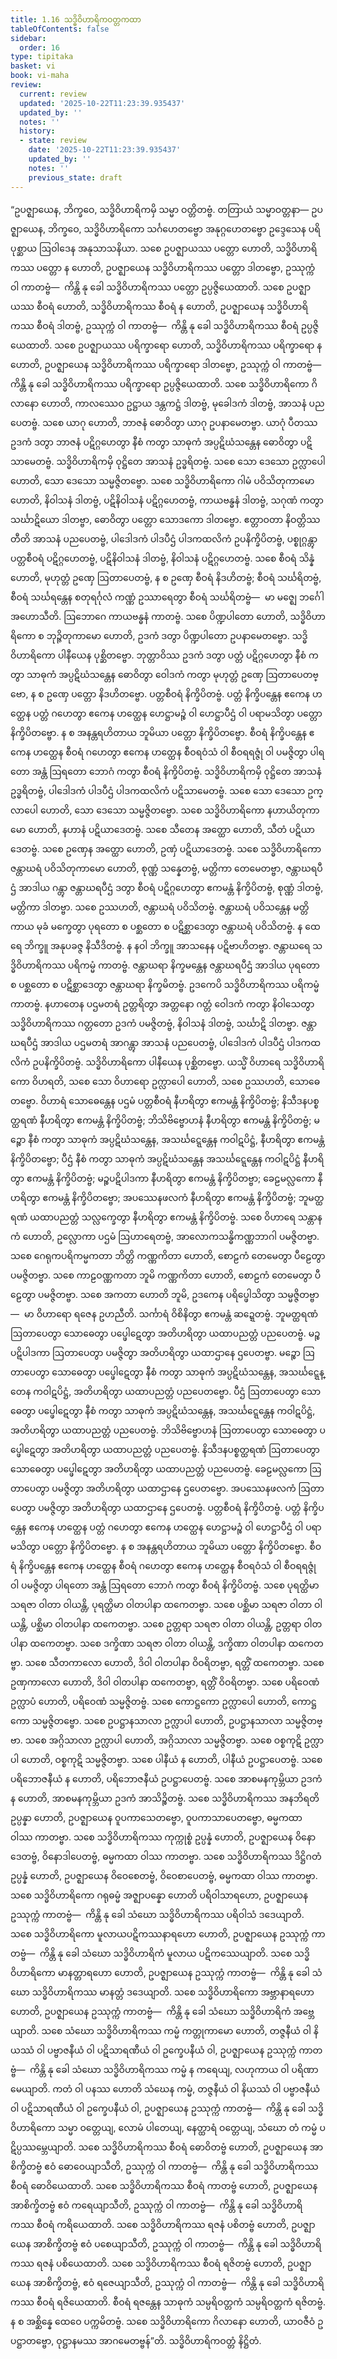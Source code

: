 ```yaml
---
title: 1.16 သဒ္ဓိဝိဟာရိကဝတ္တကထာ
tableOfContents: false
sidebar:
  order: 16
type: tipitaka
basket: vi
book: vi-maha
review:
  current: review
  updated: '2025-10-22T11:23:39.935437'
  updated_by: ''
  notes: ''
  history:
  - state: review
    date: '2025-10-22T11:23:39.935437'
    updated_by: ''
    notes: ''
    previous_state: draft
---
```



<ReviewStatus review={frontmatter.review} showDetails={true} />

<HypothesisAnnotation frontmatter={frontmatter} />

<DynamicBreadcrumb />

<Division number="67" book="vi-maha" e="ch" v="3" p="63">

<Paragraph number="271" book="vi-maha">
“ဥပဇ္ဈာယေန, ဘိက္ခဝေ, သဒ္ဓိဝိဟာရိကမှိ သမ္မာ ဝတ္တိတဗ္ဗံ. တတြာယံ သမ္မာဝတ္တနာ—
</Paragraph>

<Paragraph number="272" book="vi-maha">
ဥပဇ္ဈာယေန, ဘိက္ခဝေ, သဒ္ဓိဝိဟာရိကော သင်္ဂဟေတဗ္ဗော အနုဂ္ဂဟေတဗ္ဗော ဥဒ္ဒေသေန ပရိပုစ္ဆာယ ဩဝါဒေန အနုသာသနိယာ. သစေ ဥပဇ္ဈာယဿ ပတ္တော ဟောတိ, သဒ္ဓိဝိဟာရိကဿ ပတ္တော န ဟောတိ, ဥပဇ္ဈာယေန သဒ္ဓိဝိဟာရိကဿ ပတ္တော ဒါတဗ္ဗော, ဥဿုက္ကံ ဝါ ကာတဗ္ဗံ—  ကိန္တိ နု ခေါ သဒ္ဓိဝိဟာရိကဿ ပတ္တော ဥပ္ပဇ္ဇိယေထာတိ. သစေ ဥပဇ္ဈာယဿ စီဝရံ ဟောတိ, သဒ္ဓိဝိဟာရိကဿ စီဝရံ န ဟောတိ, ဥပဇ္ဈာယေန သဒ္ဓိဝိဟာရိကဿ စီဝရံ ဒါတဗ္ဗံ, ဥဿုက္ကံ ဝါ ကာတဗ္ဗံ—  ကိန္တိ နု ခေါ သဒ္ဓိဝိဟာရိကဿ စီဝရံ ဥပ္ပဇ္ဇိယေထာတိ. သစေ ဥပဇ္ဈာယဿ ပရိက္ခာရော ဟောတိ, သဒ္ဓိဝိဟာရိကဿ ပရိက္ခာရော န ဟောတိ, ဥပဇ္ဈာယေန သဒ္ဓိဝိဟာရိကဿ ပရိက္ခာရော ဒါတဗ္ဗော, ဥဿုက္ကံ ဝါ ကာတဗ္ဗံ—  ကိန္တိ နု ခေါ သဒ္ဓိဝိဟာရိကဿ ပရိက္ခာရော ဥပ္ပဇ္ဇိယေထာတိ.
</Paragraph>

<Paragraph number="273" book="vi-maha">
သစေ သဒ္ဓိဝိဟာရိကော ဂိလာနော ဟောတိ, ကာလဿေဝ ဥဋ္ဌာယ ဒန္တကဋ္ဌံ ဒါတဗ္ဗံ, မုခေါဒကံ ဒါတဗ္ဗံ, အာသနံ ပညပေတဗ္ဗံ. သစေ ယာဂု ဟောတိ, ဘာဇနံ ဓောဝိတွာ ယာဂု ဥပနာမေတဗ္ဗာ. ယာဂုံ ပီတဿ ဥဒကံ ဒတွာ ဘာဇနံ ပဋိဂ္ဂဟေတွာ နီစံ ကတွာ သာဓုကံ အပ္ပဋိဃံသန္တေန ဓောဝိတွာ ပဋိသာမေတဗ္ဗံ. သဒ္ဓိဝိဟာရိကမှိ ဝုဋ္ဌိတေ အာသနံ ဥဒ္ဓရိတဗ္ဗံ. သစေ သော ဒေသော ဥက္လာပေါ ဟောတိ, သော ဒေသော သမ္မဇ္ဇိတဗ္ဗော.
</Paragraph>

<Paragraph number="274" book="vi-maha">
သစေ သဒ္ဓိဝိဟာရိကော ဂါမံ ပဝိသိတုကာမော ဟောတိ, နိဝါသနံ ဒါတဗ္ဗံ, ပဋိနိဝါသနံ ပဋိဂ္ဂဟေတဗ္ဗံ, ကာယဗန္ဓနံ ဒါတဗ္ဗံ, သဂုဏံ ကတွာ သင်္ဃာဋိယော ဒါတဗ္ဗာ, ဓောဝိတွာ ပတ္တော သောဒကော ဒါတဗ္ဗော. ဧတ္တာဝတာ နိဝတ္တိဿတီတိ အာသနံ ပညပေတဗ္ဗံ, ပါဒေါဒကံ ပါဒပီဌံ ပါဒကထလိကံ ဥပနိက္ခိပိတဗ္ဗံ, ပစ္စုဂ္ဂန္တွာ ပတ္တစီဝရံ ပဋိဂ္ဂဟေတဗ္ဗံ, ပဋိနိဝါသနံ ဒါတဗ္ဗံ, နိဝါသနံ ပဋိဂ္ဂဟေတဗ္ဗံ. သစေ စီဝရံ သိန္နံ ဟောတိ, မုဟုတ္တံ ဥဏှေ ဩတာပေတဗ္ဗံ, န စ ဥဏှေ စီဝရံ နိဒဟိတဗ္ဗံ; စီဝရံ သင်္ဃရိတဗ္ဗံ, စီဝရံ သင်္ဃရန္တေန စတုရင်္ဂုလံ ကဏ္ဏံ ဥဿာရေတွာ စီဝရံ သင်္ဃရိတဗ္ဗံ—  မာ မဇ္ဈေ ဘင်္ဂေါ အဟောသီတိ. ဩဘောဂေ ကာယဗန္ဓနံ ကာတဗ္ဗံ.
</Paragraph>

<Paragraph number="275" book="vi-maha">
သစေ ပိဏ္ဍပါတော ဟောတိ, သဒ္ဓိဝိဟာရိကော စ ဘုဉ္ဇိတုကာမော ဟောတိ, ဥဒကံ ဒတွာ ပိဏ္ဍပါတော ဥပနာမေတဗ္ဗော. သဒ္ဓိဝိဟာရိကော ပါနီယေန ပုစ္ဆိတဗ္ဗော. ဘုတ္တာဝိဿ ဥဒကံ ဒတွာ ပတ္တံ ပဋိဂ္ဂဟေတွာ နီစံ ကတွာ သာဓုကံ အပ္ပဋိဃံသန္တေန ဓောဝိတွာ ဝေါဒကံ ကတွာ မုဟုတ္တံ ဥဏှေ ဩတာပေတဗ္ဗော, န စ ဥဏှေ ပတ္တော နိဒဟိတဗ္ဗော. ပတ္တစီဝရံ နိက္ခိပိတဗ္ဗံ. ပတ္တံ နိက္ခိပန္တေန ဧကေန ဟတ္ထေန ပတ္တံ ဂဟေတွာ ဧကေန ဟတ္ထေန ဟေဋ္ဌာမဉ္စံ ဝါ ဟေဋ္ဌာပီဌံ ဝါ ပရာမသိတွာ ပတ္တော နိက္ခိပိတဗ္ဗော. န စ အနန္တရဟိတာယ ဘူမိယာ ပတ္တော နိက္ခိပိတဗ္ဗော. စီဝရံ နိက္ခိပန္တေန ဧကေန ဟတ္ထေန စီဝရံ ဂဟေတွာ ဧကေန ဟတ္ထေန စီဝရဝံသံ ဝါ စီဝရရဇ္ဇုံ ဝါ ပမဇ္ဇိတွာ ပါရတော အန္တံ ဩရတော ဘောဂံ ကတွာ စီဝရံ နိက္ခိပိတဗ္ဗံ. သဒ္ဓိဝိဟာရိကမှိ ဝုဋ္ဌိတေ အာသနံ ဥဒ္ဓရိတဗ္ဗံ, ပါဒေါဒကံ ပါဒပီဌံ ပါဒကထလိကံ ပဋိသာမေတဗ္ဗံ. သစေ သော ဒေသော ဥက္လာပေါ ဟောတိ, သော ဒေသော သမ္မဇ္ဇိတဗ္ဗော.
</Paragraph>

<Paragraph number="276" book="vi-maha">
သစေ သဒ္ဓိဝိဟာရိကော နဟာယိတုကာမော ဟောတိ, နဟာနံ ပဋိယာဒေတဗ္ဗံ. သစေ သီတေန အတ္ထော ဟောတိ, သီတံ ပဋိယာဒေတဗ္ဗံ. သစေ ဥဏှေန အတ္ထော ဟောတိ, ဥဏှံ ပဋိယာဒေတဗ္ဗံ.
</Paragraph>

<Paragraph number="277" book="vi-maha">
သစေ သဒ္ဓိဝိဟာရိကော ဇန္တာဃရံ ပဝိသိတုကာမော ဟောတိ, စုဏ္ဏံ သန္နေတဗ္ဗံ, မတ္တိကာ တေမေတဗ္ဗာ, ဇန္တာဃရပီဌံ အာဒါယ ဂန္တွာ ဇန္တာဃရပီဌံ ဒတွာ စီဝရံ ပဋိဂ္ဂဟေတွာ ဧကမန္တံ နိက္ခိပိတဗ္ဗံ, စုဏ္ဏံ ဒါတဗ္ဗံ, မတ္တိကာ ဒါတဗ္ဗာ. သစေ ဥဿဟတိ, ဇန္တာဃရံ ပဝိသိတဗ္ဗံ. ဇန္တာဃရံ ပဝိသန္တေန မတ္တိကာယ မုခံ မက္ခေတွာ ပုရတော စ ပစ္ဆတော စ ပဋိစ္ဆာဒေတွာ ဇန္တာဃရံ ပဝိသိတဗ္ဗံ. န ထေရေ ဘိက္ခူ အနုပခဇ္ဇ နိသီဒိတဗ္ဗံ. န နဝါ ဘိက္ခူ အာသနေန ပဋိဗာဟိတဗ္ဗာ. ဇန္တာဃရေ သဒ္ဓိဝိဟာရိကဿ ပရိကမ္မံ ကာတဗ္ဗံ. ဇန္တာဃရာ နိက္ခမန္တေန ဇန္တာဃရပီဌံ အာဒါယ ပုရတော စ ပစ္ဆတော စ ပဋိစ္ဆာဒေတွာ ဇန္တာဃရာ နိက္ခမိတဗ္ဗံ.
</Paragraph>

<Paragraph number="278" book="vi-maha">
ဥဒကေပိ သဒ္ဓိဝိဟာရိကဿ ပရိကမ္မံ ကာတဗ္ဗံ. နဟာတေန ပဌမတရံ ဥတ္တရိတွာ အတ္တနော ဂတ္တံ ဝေါဒကံ ကတွာ နိဝါသေတွာ သဒ္ဓိဝိဟာရိကဿ ဂတ္တတော ဥဒကံ ပမဇ္ဇိတဗ္ဗံ, နိဝါသနံ ဒါတဗ္ဗံ, သင်္ဃာဋိ ဒါတဗ္ဗာ. ဇန္တာဃရပီဌံ အာဒါယ ပဌမတရံ အာဂန္တွာ အာသနံ ပညပေတဗ္ဗံ, ပါဒေါဒကံ ပါဒပီဌံ ပါဒကထလိကံ ဥပနိက္ခိပိတဗ္ဗံ. သဒ္ဓိဝိဟာရိကော ပါနီယေန ပုစ္ဆိတဗ္ဗော.
</Paragraph>

<Paragraph number="279" book="vi-maha">
ယသ္မိံ ဝိဟာရေ သဒ္ဓိဝိဟာရိကော ဝိဟရတိ, သစေ သော ဝိဟာရော ဥက္လာပေါ ဟောတိ, သစေ ဥဿဟတိ, သောဓေတဗ္ဗော. ဝိဟာရံ သောဓေန္တေန ပဌမံ ပတ္တစီဝရံ နီဟရိတွာ ဧကမန္တံ နိက္ခိပိတဗ္ဗံ; နိသီဒနပစ္စတ္ထရဏံ နီဟရိတွာ ဧကမန္တံ နိက္ခိပိတဗ္ဗံ; ဘိသိဗိဗ္ဗောဟနံ နီဟရိတွာ ဧကမန္တံ နိက္ခိပိတဗ္ဗံ; မဉ္စော နီစံ ကတွာ သာဓုကံ အပ္ပဋိဃံသန္တေန, အသင်္ဃဋ္ဋေန္တေန ကဝါဋပိဋ္ဌံ, နီဟရိတွာ ဧကမန္တံ နိက္ခိပိတဗ္ဗော; ပီဌံ နီစံ ကတွာ သာဓုကံ အပ္ပဋိဃံသန္တေန အသင်္ဃဋ္ဋေန္တေန ကဝါဋပိဋ္ဌံ နီဟရိတွာ ဧကမန္တံ နိက္ခိပိတဗ္ဗံ; မဉ္စပဋိပါဒကာ နီဟရိတွာ ဧကမန္တံ နိက္ခိပိတဗ္ဗာ; ခေဠမလ္လကော နီဟရိတွာ ဧကမန္တံ နိက္ခိပိတဗ္ဗော; အပဿေနဖလကံ နီဟရိတွာ ဧကမန္တံ နိက္ခိပိတဗ္ဗံ; ဘူမတ္ထရဏံ ယထာပညတ္တံ သလ္လက္ခေတွာ နီဟရိတွာ ဧကမန္တံ နိက္ခိပိတဗ္ဗံ. သစေ ဝိဟာရေ သန္တာနကံ ဟောတိ, ဥလ္လောကာ ပဌမံ ဩဟာရေတဗ္ဗံ, အာလောကသန္ဓိကဏ္ဏဘာဂါ ပမဇ္ဇိတဗ္ဗာ. သစေ ဂေရုကပရိကမ္မကတာ ဘိတ္တိ ကဏ္ဏကိတာ ဟောတိ, စောဠကံ တေမေတွာ ပီဠေတွာ ပမဇ္ဇိတဗ္ဗာ. သစေ ကာဠဝဏ္ဏကတာ ဘူမိ ကဏ္ဏကိတာ ဟောတိ, စောဠကံ တေမေတွာ ပီဠေတွာ ပမဇ္ဇိတဗ္ဗာ. သစေ အကတာ ဟောတိ ဘူမိ, ဥဒကေန ပရိပ္ဖေါသိတွာ သမ္မဇ္ဇိတဗ္ဗာ—  မာ ဝိဟာရော ရဇေန ဥဟညီတိ. သင်္ကာရံ ဝိစိနိတွာ ဧကမန္တံ ဆဍ္ဍေတဗ္ဗံ.
</Paragraph>

<Paragraph number="280" book="vi-maha">
ဘူမတ္ထရဏံ ဩတာပေတွာ သောဓေတွာ ပပ္ဖေါဋေတွာ အတိဟရိတွာ ယထာပညတ္တံ ပညပေတဗ္ဗံ. မဉ္စပဋိပါဒကာ ဩတာပေတွာ ပမဇ္ဇိတွာ အတိဟရိတွာ ယထာဌာနေ ဌပေတဗ္ဗာ. မဉ္စော ဩတာပေတွာ သောဓေတွာ ပပ္ဖေါဋေတွာ နီစံ ကတွာ သာဓုကံ အပ္ပဋိဃံသန္တေန, အသင်္ဃဋ္ဋေန္တေန ကဝါဋပိဋ္ဌံ, အတိဟရိတွာ ယထာပညတ္တံ ပညပေတဗ္ဗော. ပီဌံ ဩတာပေတွာ သောဓေတွာ ပပ္ဖေါဋေတွာ နီစံ ကတွာ သာဓုကံ အပ္ပဋိဃံသန္တေန, အသင်္ဃဋ္ဋေန္တေန ကဝါဋပိဋ္ဌံ, အတိဟရိတွာ ယထာပညတ္တံ ပညပေတဗ္ဗံ. ဘိသိဗိဗ္ဗောဟနံ ဩတာပေတွာ သောဓေတွာ ပပ္ဖေါဋေတွာ အတိဟရိတွာ ယထာပညတ္တံ ပညပေတဗ္ဗံ. နိသီဒနပစ္စတ္ထရဏံ ဩတာပေတွာ သောဓေတွာ ပပ္ဖေါဋေတွာ အတိဟရိတွာ ယထာပညတ္တံ ပညပေတဗ္ဗံ. ခေဠမလ္လကော ဩတာပေတွာ ပမဇ္ဇိတွာ အတိဟရိတွာ ယထာဌာနေ ဌပေတဗ္ဗော. အပဿေနဖလကံ ဩတာပေတွာ ပမဇ္ဇိတွာ အတိဟရိတွာ ယထာဌာနေ ဌပေတဗ္ဗံ. ပတ္တစီဝရံ နိက္ခိပိတဗ္ဗံ. ပတ္တံ နိက္ခိပန္တေန ဧကေန ဟတ္ထေန ပတ္တံ ဂဟေတွာ ဧကေန ဟတ္ထေန ဟေဋ္ဌာမဉ္စံ ဝါ ဟေဋ္ဌာပီဌံ ဝါ ပရာမသိတွာ ပတ္တော နိက္ခိပိတဗ္ဗော. န စ အနန္တရဟိတာယ ဘူမိယာ ပတ္တော နိက္ခိပိတဗ္ဗော. စီဝရံ နိက္ခိပန္တေန ဧကေန ဟတ္ထေန စီဝရံ ဂဟေတွာ ဧကေန ဟတ္ထေန စီဝရဝံသံ ဝါ စီဝရရဇ္ဇုံ ဝါ ပမဇ္ဇိတွာ ပါရတော အန္တံ ဩရတော ဘောဂံ ကတွာ စီဝရံ နိက္ခိပိတဗ္ဗံ.
</Paragraph>

<Paragraph number="281" book="vi-maha">
သစေ ပုရတ္ထိမာ သရဇာ ဝါတာ ဝါယန္တိ, ပုရတ္ထိမာ ဝါတပါနာ ထကေတဗ္ဗာ. သစေ ပစ္ဆိမာ သရဇာ ဝါတာ ဝါယန္တိ, ပစ္ဆိမာ ဝါတပါနာ ထကေတဗ္ဗာ. သစေ ဥတ္တရာ သရဇာ ဝါတာ ဝါယန္တိ, ဥတ္တရာ ဝါတပါနာ ထကေတဗ္ဗာ. သစေ ဒက္ခိဏာ သရဇာ ဝါတာ ဝါယန္တိ, ဒက္ခိဏာ ဝါတပါနာ ထကေတဗ္ဗာ. သစေ သီတကာလော ဟောတိ, ဒိဝါ ဝါတပါနာ ဝိဝရိတဗ္ဗာ, ရတ္တိံ ထကေတဗ္ဗာ. သစေ ဥဏှကာလော ဟောတိ, ဒိဝါ ဝါတပါနာ ထကေတဗ္ဗာ, ရတ္တိံ ဝိဝရိတဗ္ဗာ.
</Paragraph>

<Paragraph number="282" book="vi-maha">
သစေ ပရိဝေဏံ ဥက္လာပံ ဟောတိ, ပရိဝေဏံ သမ္မဇ္ဇိတဗ္ဗံ. သစေ ကောဋ္ဌကော ဥက္လာပေါ ဟောတိ, ကောဋ္ဌကော သမ္မဇ္ဇိတဗ္ဗော. သစေ ဥပဋ္ဌာနသာလာ ဥက္လာပါ ဟောတိ, ဥပဋ္ဌာနသာလာ သမ္မဇ္ဇိတဗ္ဗာ. သစေ အဂ္ဂိသာလာ ဥက္လာပါ ဟောတိ, အဂ္ဂိသာလာ သမ္မဇ္ဇိတဗ္ဗာ. သစေ ဝစ္စကုဋိ ဥက္လာပါ ဟောတိ, ဝစ္စကုဋိ သမ္မဇ္ဇိတဗ္ဗာ. သစေ ပါနီယံ န ဟောတိ, ပါနီယံ ဥပဋ္ဌာပေတဗ္ဗံ. သစေ ပရိဘောဇနီယံ န ဟောတိ, ပရိဘောဇနီယံ ဥပဋ္ဌာပေတဗ္ဗံ. သစေ အာစမနကုမ္ဘိယာ ဥဒကံ န ဟောတိ, အာစမနကုမ္ဘိယာ ဥဒကံ အာသိဉ္စိတဗ္ဗံ.
</Paragraph>

<Paragraph number="283" book="vi-maha">
သစေ သဒ္ဓိဝိဟာရိကဿ အနဘိရတိ ဥပ္ပန္နာ ဟောတိ, ဥပဇ္ဈာယေန ဝူပကာသေတဗ္ဗော, ဝူပကာသာပေတဗ္ဗော, ဓမ္မကထာ ဝါဿ ကာတဗ္ဗာ. သစေ သဒ္ဓိဝိဟာရိကဿ ကုက္ကုစ္စံ ဥပ္ပန္နံ ဟောတိ, ဥပဇ္ဈာယေန ဝိနောဒေတဗ္ဗံ, ဝိနောဒါပေတဗ္ဗံ, ဓမ္မကထာ ဝါဿ ကာတဗ္ဗာ. သစေ သဒ္ဓိဝိဟာရိကဿ ဒိဋ္ဌိဂတံ ဥပ္ပန္နံ ဟောတိ, ဥပဇ္ဈာယေန ဝိဝေစေတဗ္ဗံ, ဝိဝေစာပေတဗ္ဗံ, ဓမ္မကထာ ဝါဿ ကာတဗ္ဗာ. သစေ သဒ္ဓိဝိဟာရိကော ဂရုဓမ္မံ အဇ္ဈာပန္နော ဟောတိ ပရိဝါသာရဟော, ဥပဇ္ဈာယေန ဥဿုက္ကံ ကာတဗ္ဗံ—  ကိန္တိ နု ခေါ သံဃော သဒ္ဓိဝိဟာရိကဿ ပရိဝါသံ ဒဒေယျာတိ. သစေ သဒ္ဓိဝိဟာရိကော မူလာယပဋိကဿနာရဟော ဟောတိ, ဥပဇ္ဈာယေန ဥဿုက္ကံ ကာတဗ္ဗံ—  ကိန္တိ နု ခေါ သံဃော သဒ္ဓိဝိဟာရိကံ မူလာယ ပဋိကဿေယျာတိ. သစေ သဒ္ဓိဝိဟာရိကော မာနတ္တာရဟော ဟောတိ, ဥပဇ္ဈာယေန ဥဿုက္ကံ ကာတဗ္ဗံ—  ကိန္တိ နု ခေါ သံဃော သဒ္ဓိဝိဟာရိကဿ မာနတ္တံ ဒဒေယျာတိ. သစေ သဒ္ဓိဝိဟာရိကော အဗ္ဘာနာရဟော ဟောတိ, ဥပဇ္ဈာယေန ဥဿုက္ကံ ကာတဗ္ဗံ—  ကိန္တိ နု ခေါ သံဃော သဒ္ဓိဝိဟာရိကံ အဗ္ဘေယျာတိ. သစေ သံဃော သဒ္ဓိဝိဟာရိကဿ ကမ္မံ ကတ္တုကာမော ဟောတိ, တဇ္ဇနီယံ ဝါ နိယဿံ ဝါ ပဗ္ဗာဇနီယံ ဝါ ပဋိသာရဏီယံ ဝါ ဥက္ခေပနီယံ ဝါ, ဥပဇ္ဈာယေန ဥဿုက္ကံ ကာတဗ္ဗံ—  ကိန္တိ နု ခေါ သံဃော သဒ္ဓိဝိဟာရိကဿ ကမ္မံ န ကရေယျ, လဟုကာယ ဝါ ပရိဏာမေယျာတိ. ကတံ ဝါ ပနဿ ဟောတိ သံဃေန ကမ္မံ, တဇ္ဇနီယံ ဝါ နိယဿံ ဝါ ပဗ္ဗာဇနီယံ ဝါ ပဋိသာရဏီယံ ဝါ ဥက္ခေပနီယံ ဝါ, ဥပဇ္ဈာယေန ဥဿုက္ကံ ကာတဗ္ဗံ—  ကိန္တိ နု ခေါ သဒ္ဓိဝိဟာရိကော သမ္မာ ဝတ္တေယျ, လောမံ ပါတေယျ, နေတ္ထာရံ ဝတ္တေယျ, သံဃော တံ ကမ္မံ ပဋိပ္ပဿမ္ဘေယျာတိ.
</Paragraph>

<Paragraph number="284" book="vi-maha">
သစေ သဒ္ဓိဝိဟာရိကဿ စီဝရံ ဓောဝိတဗ္ဗံ ဟောတိ, ဥပဇ္ဈာယေန အာစိက္ခိတဗ္ဗံ ဧဝံ ဓောဝေယျာသီတိ, ဥဿုက္ကံ ဝါ ကာတဗ္ဗံ—  ကိန္တိ နု ခေါ သဒ္ဓိဝိဟာရိကဿ စီဝရံ ဓောဝိယေထာတိ. သစေ သဒ္ဓိဝိဟာရိကဿ စီဝရံ ကာတဗ္ဗံ ဟောတိ, ဥပဇ္ဈာယေန အာစိက္ခိတဗ္ဗံ ဧဝံ ကရေယျာသီတိ, ဥဿုက္ကံ ဝါ ကာတဗ္ဗံ—  ကိန္တိ နု ခေါ သဒ္ဓိဝိဟာရိကဿ စီဝရံ ကရိယေထာတိ. သစေ သဒ္ဓိဝိဟာရိကဿ ရဇနံ ပစိတဗ္ဗံ ဟောတိ, ဥပဇ္ဈာယေန အာစိက္ခိတဗ္ဗံ ဧဝံ ပစေယျာသီတိ, ဥဿုက္ကံ ဝါ ကာတဗ္ဗံ—  ကိန္တိ နု ခေါ သဒ္ဓိဝိဟာရိကဿ ရဇနံ ပစိယေထာတိ. သစေ သဒ္ဓိဝိဟာရိကဿ စီဝရံ ရဇိတဗ္ဗံ ဟောတိ, ဥပဇ္ဈာယေန အာစိက္ခိတဗ္ဗံ, ဧဝံ ရဇေယျာသီတိ, ဥဿုက္ကံ ဝါ ကာတဗ္ဗံ—  ကိန္တိ နု ခေါ သဒ္ဓိဝိဟာရိကဿ စီဝရံ ရဇိယေထာတိ. စီဝရံ ရဇန္တေန သာဓုကံ သမ္ပရိဝတ္တကံ သမ္ပရိဝတ္တကံ ရဇိတဗ္ဗံ. န စ အစ္ဆိန္နေ ထေဝေ ပက္ကမိတဗ္ဗံ. သစေ သဒ္ဓိဝိဟာရိကော ဂိလာနော ဟောတိ, ယာဝဇီဝံ ဥပဋ္ဌာတဗ္ဗော, ဝုဋ္ဌာနမဿ အာဂမေတဗ္ဗန်”တိ.

</Paragraph>
</Division>

<Paragraph number="285" type="center" book="vi-maha">
သဒ္ဓိဝိဟာရိကဝတ္တံ နိဋ္ဌိတံ.
</Paragraph>